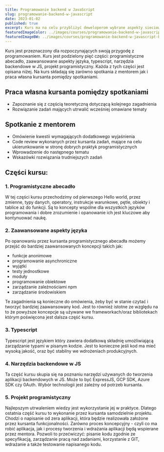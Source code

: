 ```yaml
---
title: Programowanie backend w JavaScript
slug: programowanie-backend-w-javascript
date: 2023-01-02
published: true
excerpt: Kurs ma na celu przybliżyć deweloperom wybrane aspekty sieciowe w praktyczny sposób. Zagadnienia są wybrane w taki sposób, aby kompleksowo omówić informacje potrzebne żeby skutecznie działać jako full-stack developer z pełną kontrolą nad sieciowością aplikacji.
featuredImageColor: ../images/courses/programowanie-backend-w-javascript-color.png
featuredImageBW: ../images/courses/programowanie-backend-w-javascript-bw.png
---
```




Kurs jest przeznaczony dla rozpoczynających swoją przygodę z programowaniem. Kurs jest podzielony pięć części: programistyczne abecadło, zaawansowane aspekty języka, typescript, narzędzia backendowe w JS, projekt programistyczny. Każda z tych części jest opisana niżej. Na kurs składają się zarówno spotkania z mentorem jak i praca własna kursanta pomiędzy spotkaniami.
## Praca własna kursanta pomiędzy spotkaniami

- Zapoznanie się z częścią teoretyczną dotyczącą kolejnego zagadnienia
- Rozwiązanie zadań mających utrwalić wcześniej omawiane tematy

## Spotkanie z mentorem

- Omówienie kwestii wymagających dodatkowego wyjaśnienia
- Code review wykonanych przez kursanta zadań, mające na celu ukierunkowanie w stronę dobrych praktyk programistycznych
- Wprowadzenie do następnego tematu
- Wskazówki rozwiązania trudniejszych zadań

## Części kursu:
### 1. Programistyczne abecadło

W tej części kursu przechodzimy od pierwszego Hello world, przez zmienne, typy danych, operatory, instrukcje warunkowe, pętle, obiekty i tablice aż do funkcji. Są to koncepty wspólne dla wszystkich języków programowania i dobre zrozumienie i opanowanie ich jest kluczowe aby kontynuować naukę.

### 2. Zaawansowane aspekty języka

Po opanowaniu przez kursanta programistycznego abecadła możemy przejść do bardziej zaawansowanych koncepcji takich jak:

- funkcje anonimowe
- programowanie asynchroniczne
- wyjątki
- testy jednostkowe
- moduły
- programowanie obiektowe
- zarządzanie zależnościami npm
- zarządzanie środowiskiem

Te zagadnienia są konieczne do omówienia, żeby być w stanie czytać i tworzyć bardziej zaawansowany kod. Jest to również istotne ze względu na to że powyższe koncepcje są używane we frameworkach/oraz bibliotekach którym poświęcona jest dalsza część kursu.

### 3. Typescript

Typescript jest językiem który zawiera dodatkową składnię umożliwiającą zarządzanie typami w pisanym kodzie. Jest to konieczne jeśli kod ma mieć wysoką jakość, oraz być stabilny we wdrożeniach produkcyjnych.

### 4. Narzędzia backendowe w JS

Ta część kursu skupia się na poznaniu narzędzi używanych do tworzenia aplikacji backendowych w JS. Może to być ExpressJS, GCP SDK, Azure SDK czy 0Auth. Wybór technologii jest zależny od potrzeb kursanta.

### 5. Projekt programistyczny

Najlepszym utrwaleniem wiedzy jest wykorzystanie jej w praktyce. Dlatego ostatnia część kursu to wykonanie przez kursanta samodzielnie projektu. Chodzi o napisanie od zera aplikacji, która będzie realizowała założone przez kursanta funkcjonalności. Zarówno proces koncepcyjny - czyli co ma robić aplikacja, jak i procesy tworzenia i wdrażania aplikacji będą wspierane przez mentora. Pozwoli to przećwiczyć: pisanie kodu zgodnie ze specyfikacją, zarządzanie pracą nad zadaniami, korzystanie z GIT, wdrażanie a także testowanie napisanego kodu.
